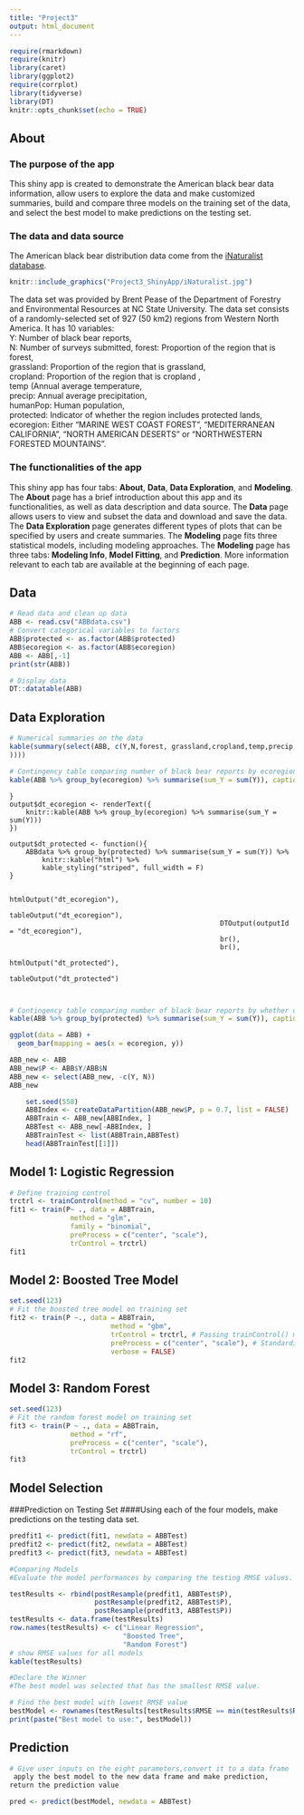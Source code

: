 ```yaml
---
title: "Project3"
output: html_document
---
```


```r
require(rmarkdown)
require(knitr)
library(caret)
library(ggplot2)
require(corrplot)
library(tidyverse)
library(DT)
knitr::opts_chunk$set(echo = TRUE)
```

## About   

### The purpose of the app    

This shiny app is created to demonstrate the American black bear data information, allow users to explore the data and make customized summaries, build and compare three models on the training set of the data, and select the best model to make predictions on the testing set.    

### The data and data source    

The American black bear distribution data come from the [iNaturalist database](https://www.inaturalist.org/). 

```r
knitr::include_graphics("Project3_ShinyApp/iNaturalist.jpg")
```    

The data set was provided by Brent Pease of the Department of Forestry and Environmental Resources at NC State University. The data set consists of a randomly-selected set of 927 (50 km2) regions from Western North America. It has 10 variables:    
    Y: Number of black bear reports,     
    N: Number of surveys submitted, 
    forest: Proportion of the region that is forest,     
    grassland: Proportion of the region that is grassland,     
    cropland: Proportion of the region that is cropland ,     
    temp (Annual average temperature,    
    precip: Annual average precipitation,    
    humanPop: Human population,    
    protected: Indicator of whether the region includes protected lands,    
    ecoregion: Either "MARINE WEST COAST FOREST", "MEDITERRANEAN CALIFORNIA", "NORTH AMERICAN DESERTS" or "NORTHWESTERN FORESTED MOUNTAINS".       

### The functionalities of the app    

This shiny app has four tabs: **About**, **Data**, **Data Exploration**, and **Modeling**. The **About** page has a brief introduction about this app and its functionalities, as well as data description and data source. The **Data** page allows users to view and subset the data and download and save the data. The **Data Exploration** page generates different types of plots that can be specified by users and create summaries. The **Modeling** page fits three statistical models, including modeling approaches. The **Modeling** page has three tabs: **Modeling Info**, **Model Fitting**, and **Prediction**. More information relevant to each tab are available at the beginning of each page.    

## Data    

```r
# Read data and clean up data  
ABB <- read.csv("ABBdata.csv")
# Convert categorical variables to factors
ABB$protected <- as.factor(ABB$protected)
ABB$ecoregion <- as.factor(ABB$ecoregion)
ABB <- ABB[,-1]
print(str(ABB))
```    

```r
# Display data  
DT::datatable(ABB)
```


## Data Exploration    

```r
# Numerical summaries on the data
kable(summary(select(ABB, c(Y,N,forest, grassland,cropland,temp,precip,humanPop,protected,ecoregion
))))
```    

```r
# Contingency table comparing number of black bear reports by ecoregion
kable(ABB %>% group_by(ecoregion) %>% summarise(sum_Y = sum(Y)), caption = 'Number of black bear by ecoregion')
```    

    
    }
    output$dt_ecoregion <- renderText({
        knitr::kable(ABB %>% group_by(ecoregion) %>% summarise(sum_Y = sum(Y)))
    })
    
    output$dt_protected <- function(){
        ABBdata %>% group_by(protected) %>% summarise(sum_Y = sum(Y)) %>%
            knitr::kable("html") %>%
            kable_styling("striped", full_width = F)
    }
    
                                                        htmlOutput("dt_ecoregion"),
                                                        tableOutput("dt_ecoregion"),
                                                        DTOutput(outputId = "dt_ecoregion"),
                                                        br(),
                                                        br(),
                                                        htmlOutput("dt_protected"),
                                                        tableOutput("dt_protected")
                                                        
                                                        

```r
# Contingency table comparing number of black bear reports by whether or not protected lands
kable(ABB %>% group_by(protected) %>% summarise(sum_Y = sum(Y)), caption = 'Number of black bear by whether or not protected lands')
```



```r
ggplot(data = ABB) +
  geom_bar(mapping = aes(x = ecoregion, y))
```



```r
ABB_new <- ABB
ABB_new$P <- ABB$Y/ABB$N
ABB_new <- select(ABB_new, -c(Y, N))
ABB_new
```   
```r
    set.seed(558)
    ABBIndex <- createDataPartition(ABB_new$P, p = 0.7, list = FALSE)
    ABBTrain <- ABB_new[ABBIndex, ]
    ABBTest <- ABB_new[-ABBIndex, ]
    ABBTrainTest <- list(ABBTrain,ABBTest)
    head(ABBTrainTest[[1]])
```


## Model 1: Logistic Regression

```r
# Define training control
trctrl <- trainControl(method = "cv", number = 10)
fit1 <- train(P~ ., data = ABBTrain,
               method = "glm",
               family = "binomial",
               preProcess = c("center", "scale"),
               trControl = trctrl)
fit1
```





## Model 2: Boosted Tree Model
```r
set.seed(123)
# Fit the boosted tree model on training set
fit2 <- train(P ~., data = ABBTrain,
                         method = "gbm",
                         trControl = trctrl, # Passing trainControl() method
                         preProcess = c("center", "scale"), # Standardize variables
                         verbose = FALSE)
fit2
```





## Model 3: Random Forest    
```r
set.seed(123)
# Fit the random forest model on training set
fit3 <- train(P ~ ., data = ABBTrain,
               method = "rf",
               preProcess = c("center", "scale"),
               trControl = trctrl)
fit3
```   

## Model Selection
###Prediction on Testing Set
####Using each of the four models, make predictions on the testing data set.


```r
predfit1 <- predict(fit1, newdata = ABBTest)
predfit2 <- predict(fit2, newdata = ABBTest)
predfit3 <- predict(fit3, newdata = ABBTest)
```    

```r
#Comparing Models
#Evaluate the model performances by comparing the testing RMSE values.

testResults <- rbind(postResample(predfit1, ABBTest$P),
                     postResample(predfit2, ABBTest$P),
                     postResample(predfit3, ABBTest$P))
testResults <- data.frame(testResults)
row.names(testResults) <- c("Linear Regression",
                            "Boosted Tree",
                            "Random Forest")
# show RMSE values for all models
kable(testResults) 
```    

```r
#Declare the Winner
#The best model was selected that has the smallest RMSE value.

# Find the best model with lowest RMSE value
bestModel <- rownames(testResults[testResults$RMSE == min(testResults$RMSE), ])
print(paste("Best model to use:", bestModel))
```   


## Prediction
```r
# Give user inputs on the eight parameters,convert it to a data frame
 apply the best model to the new data frame and make prediction,
return the prediction value

pred <- predict(bestModel, newdata = ABBTest)
```





